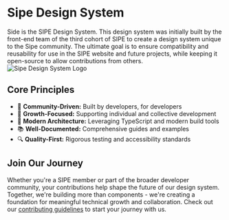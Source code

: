 
<Meta title="What is Side?" />

<div style={{ margin: '0 auto', maxWidth: '800px', padding: '20px' }}>
  <div style={{ textAlign: 'start' }}>
        <Typography asChild size={48} style={{
        background: 'linear-gradient(45deg,#00FFFF,#00FF99)',
        WebkitBackgroundClip: 'text',
        WebkitTextFillColor: 'transparent',
        letterSpacing: '-2px',
        textShadow: '0 2px 10px rgba(0,0,0,0.1)',
      }}>
          <h1>Sipe Design System</h1>
        </Typography> 
  </div>

  <div style={{ marginBottom: '32px' }}>
    <Typography size={20}>
       Side is the SIPE Design System. This design system was initially built by the front-end team of the third cohort of SIPE to create a design system unique to the Sipe community. 
      The ultimate goal is to ensure compatibility and reusability for use in the SIPE website and future projects, while keeping it open-source to allow contributions from others.
    </Typography>
  </div>

  <div style={{ display: 'flex', justifyContent: 'center', marginBottom: '32px' }}>
    <img 
      src={'./og-image.png'}
      alt="Sipe Design System Logo" 
      style={{ 
        maxWidth: '100%',
        borderRadius: '8px',
        boxShadow: '0 4px 6px -1px rgb(0 0 0 / 0.1)'
      }}
    />
  </div>

  <div style={{ marginBottom: '32px' }}>
    <Typography asChild size={24} style={{ marginBottom: '16px' }}>
      <h2>Core Principles</h2>
    </Typography>
    <ul style={{ listStyle: 'none', padding: 0 }}>
      <li style={{ marginBottom: '12px', display: 'flex', alignItems: 'center', gap: '8px' }}>
        <Typography size={16}>
          🤝 <strong>Community-Driven:</strong> Built by developers, for developers
        </Typography>
      </li>
      <li style={{ marginBottom: '12px', display: 'flex', alignItems: 'center', gap: '8px' }}>
        <Typography size={16}>
          🎯 <strong>Growth-Focused:</strong> Supporting individual and collective development
        </Typography>
      </li>
      <li style={{ marginBottom: '12px', display: 'flex', alignItems: 'center', gap: '8px' }}>
        <Typography size={16}>
          🌟 <strong>Modern Architecture:</strong> Leveraging TypeScript and modern build tools
        </Typography>
      </li>
      <li style={{ marginBottom: '12px', display: 'flex', alignItems: 'center', gap: '8px' }}>
        <Typography size={16}>
          📚 <strong>Well-Documented:</strong> Comprehensive guides and examples
        </Typography>
      </li>
      <li style={{ marginBottom: '12px', display: 'flex', alignItems: 'center', gap: '8px' }}>
        <Typography size={16}>
          🔍 <strong>Quality-First:</strong> Rigorous testing and accessibility standards
        </Typography>
      </li>
    </ul>
  </div>

  <div style={{ marginTop: '32px' }}>
    <Typography asChild size={24} style={{ marginBottom: '16px' }}>
      <h2>Join Our Journey</h2>
    </Typography>
    <Typography size={16} color="#666">
      Whether you're a SIPE member or part of the broader developer community, your contributions help shape the future of our design system. Together, we're building more than components - we're creating a foundation for meaningful technical growth and collaboration. Check out our <a href="https://github.com/sipe-team/side/tree/main/.github/CONTRIBUTING.md" style={{ color: '#00BFFF' }}>contributing guidelines</a> to start your journey with us.
    </Typography>
  </div>
</div>
